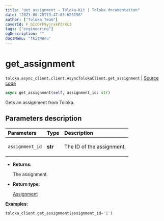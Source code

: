 ```yaml
---
title: "get_assignment — Toloka-Kit | Toloka documentation"
date: "2023-06-20T13:47:03.626158"
author: ["Toloka Team"]
coverId: F_bIcOYF9yjrxkPZrXc3
tags: ["engineering"]
ogDescription: ""
docsMenu: "tkitMenu"
---
```


# get_assignment

`toloka.async_client.client.AsyncTolokaClient.get_assignment` | [Source code](https://github.com/Toloka/toloka-kit/blob/v1.2.0/src/async_client/client.py#L0)

```python
async get_assignment(self, assignment_id: str)
```

Gets an assignment from Toloka.

## Parameters description

| Parameters | Type | Description |
| :----------| :----| :-----------|
`assignment_id`|**str**|<p>The ID of the assignment.</p>

* **Returns:**

  The assignment.

* **Return type:**

  [Assignment](/docs/toloka-kit/reference/toloka.client.assignment.Assignment)

**Examples:**

```python
toloka_client.get_assignment(assignment_id='1')
```